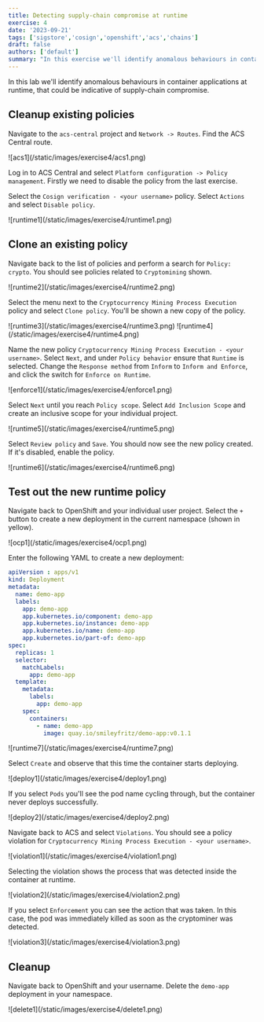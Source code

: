 ```yaml
---
title: Detecting supply-chain compromise at runtime
exercise: 4
date: '2023-09-21'
tags: ['sigstore','cosign','openshift','acs','chains']
draft: false
authors: ['default']
summary: "In this exercise we'll identify anomalous behaviours in container applications at runtime, that could be indicative of supply-chain compromise."
---
```

In this lab we'll identify anomalous behaviours in container applications at runtime, that could be indicative of supply-chain compromise.

## Cleanup existing policies
Navigate to the `acs-central` project and `Network -> Routes`. Find the ACS Central route.

<Zoom>
![acs1](/static/images/exercise4/acs1.png)
</Zoom>

Log in to ACS Central and select `Platform configuration -> Policy management`. Firstly we need to disable the policy from the last exercise. 

Select the `Cosign verification - <your username>` policy. Select `Actions` and select `Disable policy`.

<Zoom>
![runtime1](/static/images/exercise4/runtime1.png)
</Zoom>

## Clone an existing policy
Navigate back to the list of policies and perform a search for `Policy: crypto`. You should see policies related to `Cryptomining` shown.

<Zoom>
![runtime2](/static/images/exercise4/runtime2.png)
</Zoom>

Select the menu next to the `Cryptocurrency Mining Process Execution` policy and select `Clone policy`. You'll be shown a new copy of the policy.

<Zoom>
![runtime3](/static/images/exercise4/runtime3.png)
</Zoom>

<Zoom>
![runtime4](/static/images/exercise4/runtime4.png)
</Zoom>

Name the new policy `Cryptocurrency Mining Process Execution - <your username>`. Select `Next`, and under `Policy behavior` ensure that `Runtime` is selected. Change the `Response method` from `Inform` to `Inform and Enforce`, and click the switch for `Enforce on Runtime`.

<Zoom>
![enforce1](/static/images/exercise4/enforce1.png)
</Zoom>

Select `Next` until you reach `Policy scope`. Select `Add Inclusion Scope` and create an inclusive scope for your individual project.

<Zoom>
![runtime5](/static/images/exercise4/runtime5.png)
</Zoom>

Select `Review policy` and `Save`. You should now see the new policy created. If it's disabled, enable the policy.

<Zoom>
![runtime6](/static/images/exercise4/runtime6.png)
</Zoom>

## Test out the new runtime policy
Navigate back to OpenShift and your individual user project. Select the `+` button to create a new deployment in the current namespace (shown in yellow).

<Zoom>
![ocp1](/static/images/exercise4/ocp1.png)
</Zoom>

Enter the following YAML to create a new deployment:
```yaml
apiVersion : apps/v1
kind: Deployment
metadata:
  name: demo-app
  labels:
    app: demo-app
    app.kubernetes.io/component: demo-app
    app.kubernetes.io/instance: demo-app
    app.kubernetes.io/name: demo-app
    app.kubernetes.io/part-of: demo-app
spec:
  replicas: 1
  selector:
    matchLabels:
      app: demo-app
  template:
    metadata:
      labels:
        app: demo-app
    spec:
      containers:
        - name: demo-app
          image: quay.io/smileyfritz/demo-app:v0.1.1
```
<Zoom>
![runtime7](/static/images/exercise4/runtime7.png)
</Zoom>

Select `Create` and observe that this time the container starts deploying.

<Zoom>
![deploy1](/static/images/exercise4/deploy1.png)
</Zoom>

If you select `Pods` you'll see the pod name cycling through, but the container never deploys successfully.

<Zoom>
![deploy2](/static/images/exercise4/deploy2.png)
</Zoom>

Navigate back to ACS and select `Violations`. You should see a policy violation for `Cryptocurrency Mining Process Execution - <your username>`.

<Zoom>
![violation1](/static/images/exercise4/violation1.png)
</Zoom>

Selecting the violation shows the process that was detected inside the container at runtime.

<Zoom>
![violation2](/static/images/exercise4/violation2.png)
</Zoom>

If you select `Enforcement` you can see the action that was taken. In this case, the pod was immediately killed as soon as the cryptominer was detected.

<Zoom>
![violation3](/static/images/exercise4/violation3.png)
</Zoom>

## Cleanup
Navigate back to OpenShift and your username. Delete the `demo-app` deployment in your namespace.

<Zoom>
![delete1](/static/images/exercise4/delete1.png)
</Zoom>